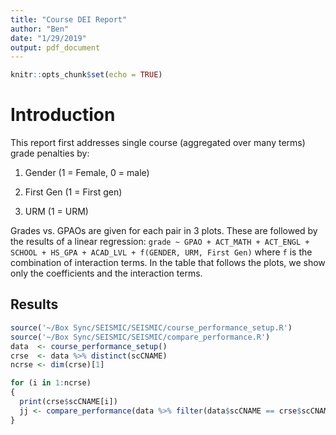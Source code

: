 ```yaml
---
title: "Course DEI Report"
author: "Ben"
date: "1/29/2019"
output: pdf_document
---
```


```r
knitr::opts_chunk$set(echo = TRUE)
```

# Introduction

This report first addresses single course (aggregated over many terms) grade penalties by:

1. Gender (1 = Female, 0 = male)

2. First Gen (1 = First gen)

3. URM (1 = URM)

Grades vs. GPAOs are given for each pair in 3 plots. These are followed by the results of a linear regression: `grade ~ GPAO + ACT_MATH + ACT_ENGL + SCHOOL + HS_GPA + ACAD_LVL + f(GENDER, URM, First Gen)` where `f` is the combination of interaction terms. In the table that follows the plots, we show
only the coefficients and the interaction terms.

## Results

```r

source('~/Box Sync/SEISMIC/SEISMIC/course_performance_setup.R')
source('~/Box Sync/SEISMIC/SEISMIC/compare_performance.R')
data  <- course_performance_setup()
crse  <- data %>% distinct(scCNAME) 
ncrse <- dim(crse)[1]

for (i in 1:ncrse)
{
  print(crse$scCNAME[i])
  jj <- compare_performance(data %>% filter(data$scCNAME == crse$scCNAME[i]))
}

```
